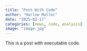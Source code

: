 ```yaml
---
title: "Post With Code"
author: "Harlow Malloc"
date: "2025-02-17"
categories: [news, code, analysis]
image: "image.jpg"
---
```


This is a post with executable code.
